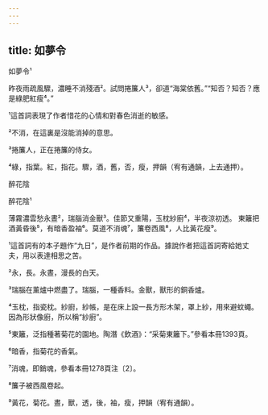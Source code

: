 ```yaml
---
---
---
```

title: 如夢令
---




如夢令¹

昨夜雨疏風驟，濃睡不消殘酒²。試問捲簾人³，卻道“海棠依舊。”“知否？知否？應是綠肥紅瘦⁴。”

¹這首詞表現了作者惜花的心情和對春色消逝的敏感。

²不消，在這裏是沒能消掉的意思。

³捲簾人，正在捲簾的侍女。

⁴綠，指葉。紅，指花。驟，酒，舊，否，瘦，押韻（宥有通韻，上去通押）。

醉花陰


醉花陰¹

薄霧濃雲愁永晝²，瑞腦消金獸³。佳節又重陽，玉枕紗廚⁴，半夜涼初透。 東籬把酒黃昏後⁵，有暗香盈袖⁶。莫道不消魂⁷，簾卷西風⁸，人比黃花瘦⁹。

¹這首詞有的本子題作“九日”，是作者前期的作品。據說作者把這首詞寄給她丈夫，用以表達相思之苦。

²永，長。永晝，漫長的白天。

³瑞腦在薰爐中燃盡了。瑞腦，一種香料。金獸，獸形的銅香爐。

⁴玉枕，指瓷枕。紗廚，紗帳，是在床上設一長方形木架，罩上紗，用來避蚊蠅。因為形狀像廚，所以稱“紗廚”。

⁵東籬，泛指種著菊花的園地。陶潛《飲酒》：“采菊東籬下。”參看本冊1393頁。

⁶暗香，指菊花的香氣。

⁷消魂，即銷魂，參看本冊1278頁注〔2〕。

⁸簾子被西風卷起。

⁹黃花，菊花。晝，獸，透，後，袖，瘦，押韻（宥有通韻）。